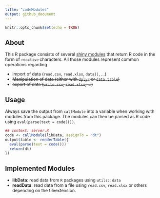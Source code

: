 ```yaml
---
title: "codeModules"
output: github_document
---
```


```r
knitr::opts_chunk$set(echo = TRUE)
```

## About

This R package consists of several [shiny modules](https://shiny.rstudio.com/articles/modules.html) that
return R code in the form of `reactive` characters. All those modules represent common operations regarding

* Import of data (`read.csv`, `read.xlsx`, `data()`, ...)
* ~~Manipulation of data (either with `dplyr` or `data.table`)~~
* ~~export of data (`write.csv`, `read.xlsx`, ...)~~

## Usage

Always save the output from `callModule` into a variable when working with modules from this package.
The modules can then be parsed as R code using `eval(parse(text = code()))`.

```r
## context: server.R
code <- callModule(libData, assignTo = "dt")
output$table <- renderTable({
  eval(parse(text = code()))
  return(dt)
})

```

## Implemented Modules

* **libData**: read data from `R` packages using `utils::data`
* **readData**: read data from a file using `read.csv`, `read.xlsx` or others depending on the fileextension.
